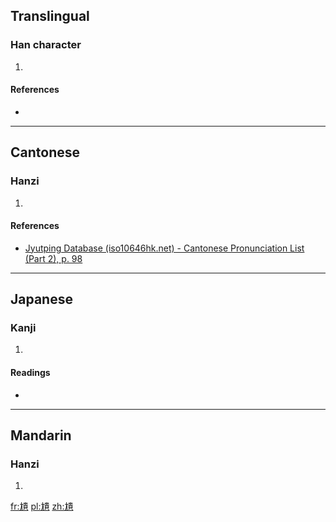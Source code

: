 ==Translingual==

===Han character===
{{Han char|rn=43|rad=尢|as=12|sn=15|four=|canj=大山中一金 (KULMC)|ids=⿺[[尢]][[貴]]}}

# {{defn|Han|sort=尢12}}

====References====
* {{Han ref|kx=0299.150|dkj=07614|dj=0594.310|hdz=10557.060|uh=5C35|ud=23605}}

----

==Cantonese==

===Hanzi===
{{yue-hanzi|jyut=[[teoi4]]|y=teui4}}

# {{defn|lang=yue|sort=尢12}}

====References====
* [http://www.iso10646hk.net/jp/document/download.jsp Jyutping Database (iso10646hk.net) - Cantonese Pronunciation List (Part 2), p. 98]

----

==Japanese==

===Kanji===
{{ja-kanji|grade=|rs=尢12}}

# {{defn|lang=ja|sort=尢12}}

====Readings====
* {{ja-readings|on=[[たい]] (tai), [[で]] (de)|kun=[[うまがやむ]] (umagayamu)}}

----

==Mandarin==

===Hanzi===
{{cmn-hanzi|pin=[[tuí]] ([[tui2]])|wg=t'ui<sup>2</sup>}}

# {{defn|lang=cmn|sort=尢12}}

[[fr:尵]]
[[pl:尵]]
[[zh:尵]]